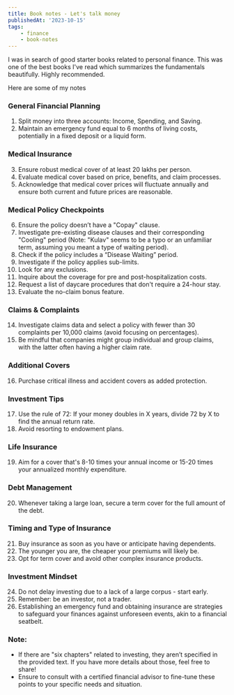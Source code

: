 ```yaml
---
title: Book notes - Let's talk money
publishedAt: '2023-10-15'
tags:
    - finance
    - book-notes
---
```


I was in search of good starter books related to personal finance. This was one of the best books I've read which summarizes the fundamentals beautifully. Highly recommended.

Here are some of my notes

### General Financial Planning
1. Split money into three accounts: Income, Spending, and Saving.
2. Maintain an emergency fund equal to 6 months of living costs, potentially in a fixed deposit or a liquid form.

### Medical Insurance
3. Ensure robust medical cover of at least 20 lakhs per person.
4. Evaluate medical cover based on price, benefits, and claim processes.
5. Acknowledge that medical cover prices will fluctuate annually and ensure both current and future prices are reasonable.

### Medical Policy Checkpoints
6. Ensure the policy doesn’t have a "Copay" clause.
7. Investigate pre-existing disease clauses and their corresponding "Cooling" period (Note: "Kulav" seems to be a typo or an unfamiliar term, assuming you meant a type of waiting period).
8. Check if the policy includes a “Disease Waiting” period.
9. Investigate if the policy applies sub-limits.
10. Look for any exclusions.
11. Inquire about the coverage for pre and post-hospitalization costs.
12. Request a list of daycare procedures that don't require a 24-hour stay.
13. Evaluate the no-claim bonus feature.

### Claims & Complaints
14. Investigate claims data and select a policy with fewer than 30 complaints per 10,000 claims (avoid focusing on percentages).
15. Be mindful that companies might group individual and group claims, with the latter often having a higher claim rate.

### Additional Covers
16. Purchase critical illness and accident covers as added protection.

### Investment Tips
17. Use the rule of 72: If your money doubles in X years, divide 72 by X to find the annual return rate.
18. Avoid resorting to endowment plans.

### Life Insurance
19. Aim for a cover that's 8-10 times your annual income or 15-20 times your annualized monthly expenditure.

### Debt Management
20. Whenever taking a large loan, secure a term cover for the full amount of the debt.

### Timing and Type of Insurance
21. Buy insurance as soon as you have or anticipate having dependents.
22. The younger you are, the cheaper your premiums will likely be.
23. Opt for term cover and avoid other complex insurance products.

### Investment Mindset
24. Do not delay investing due to a lack of a large corpus - start early.
25. Remember: be an investor, not a trader.
26. Establishing an emergency fund and obtaining insurance are strategies to safeguard your finances against unforeseen events, akin to a financial seatbelt.

### Note:
- If there are "six chapters" related to investing, they aren’t specified in the provided text. If you have more details about those, feel free to share!
- Ensure to consult with a certified financial advisor to fine-tune these points to your specific needs and situation.
